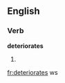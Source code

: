 
==English==

===Verb===
'''deteriorates'''

# {{third-person singular of|[[deteriorate]]}}

[[fr:deteriorates]]
ws